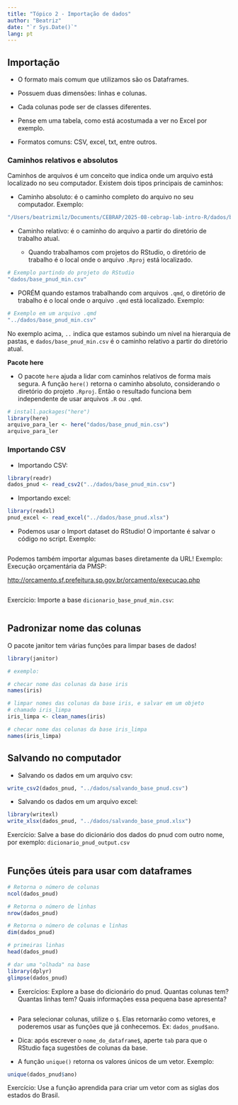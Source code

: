 ```yaml
---
title: "Tópico 2 - Importação de dados"
author: "Beatriz"
date: "`r Sys.Date()`"
lang: pt
---
```


## Importação

- O formato mais comum que utilizamos são os Dataframes.

- Possuem duas dimensões: linhas e colunas.

- Cada colunas pode ser de classes diferentes.

- Pense em uma tabela, como está acostumada a ver no Excel por exemplo. 

- Formatos comuns: CSV, excel, txt, entre outros.

### Caminhos relativos e absolutos

Caminhos de arquivos é um conceito que indica onde um arquivo está localizado no seu computador. Existem dois tipos principais de caminhos:

- Caminho absoluto: é o caminho completo do arquivo no seu computador. Exemplo:

```r
"/Users/beatrizmilz/Documents/CEBRAP/2025-08-cebrap-lab-intro-R/dados/base_pnud_min.csv"
```


- Caminho relativo: é o caminho do arquivo a partir do diretório de trabalho atual. 

  - Quando trabalhamos com projetos do RStudio, o diretório de trabalho é o local onde o arquivo `.Rproj` está localizado. 
  
```r
# Exemplo partindo do projeto do RStudio
"dados/base_pnud_min.csv"
```

  - PORÉM quando estamos trabalhando com arquivos `.qmd`, o diretório de trabalho é o local onde o arquivo `.qmd` está localizado. Exemplo:

```r
# Exemplo em um arquivo .qmd
"../dados/base_pnud_min.csv"
```

No exemplo acima, `..` indica que estamos subindo um nível na hierarquia de pastas, e `dados/base_pnud_min.csv` é o caminho relativo a partir do diretório atual.

**Pacote here**

- O pacote `here` ajuda a lidar com caminhos relativos de forma mais segura. A função `here()` retorna o caminho absoluto, considerando o diretório do projeto `.Rproj`. Então o resultado funciona bem independente de usar arquivos `.R` ou `.qmd`.


```r
# install.packages("here")
library(here)
arquivo_para_ler <- here("dados/base_pnud_min.csv")
arquivo_para_ler
```


### Importando CSV

- Importando CSV:

```r
library(readr)
dados_pnud <- read_csv2("../dados/base_pnud_min.csv")
```

- Importando excel:

```r
library(readxl)
pnud_excel <- read_excel("../dados/base_pnud.xlsx")
```

- Podemos usar o Import dataset do RStudio! O importante é salvar o código no script. Exemplo:

```r

```


Podemos também importar algumas bases diretamente da URL! 
Exemplo: Execução orçamentária da PMSP:

<http://orcamento.sf.prefeitura.sp.gov.br/orcamento/execucao.php>

```r

```



Exercício: Importe a base `dicionario_base_pnud_min.csv`:

```r

```

## Padronizar nome das colunas

O pacote janitor tem várias funções para limpar bases de dados!

```r
library(janitor)

# exemplo:

# checar nome das colunas da base iris
names(iris)

# limpar nomes das colunas da base iris, e salvar em um objeto
# chamado iris_limpa
iris_limpa <- clean_names(iris)

# checar nome das colunas da base iris_limpa
names(iris_limpa)
```


## Salvando no computador

- Salvando os dados em um arquivo csv:

```r
write_csv2(dados_pnud, "../dados/salvando_base_pnud.csv")
```

- Salvando os dados em um arquivo excel:

```r
library(writexl)
write_xlsx(dados_pnud, "../dados/salvando_base_pnud.xlsx")
```

Exercício: Salve a base do dicionário dos dados do pnud com outro nome, por exemplo: `dicionario_pnud_output.csv`

```r

```


## Funções úteis para usar com dataframes

```r
# Retorna o número de colunas 
ncol(dados_pnud)

# Retorna o número de linhas
nrow(dados_pnud)

# Retorna o número de colunas e linhas
dim(dados_pnud)

# primeiras linhas
head(dados_pnud)

# dar uma "olhada" na base
library(dplyr)
glimpse(dados_pnud)
```


- Exercícios: Explore a base do dicionário do pnud. Quantas colunas tem? Quantas linhas tem? Quais informações essa pequena base apresenta?

```r

```



- Para selecionar colunas, utilize o `$`. Elas retornarão como vetores, e poderemos usar as funções que já conhecemos. Ex: `dados_pnud$ano`.


- Dica: após escrever o `nome_do_dataframe$`, aperte `tab` para que o RStudio faça sugestões de colunas da base.

- A função `unique()` retorna os valores únicos de um vetor. Exemplo: 

```r
unique(dados_pnud$ano)
```

Exercício: Use a função aprendida para criar um vetor com as siglas dos estados do Brasil.

```r

```
